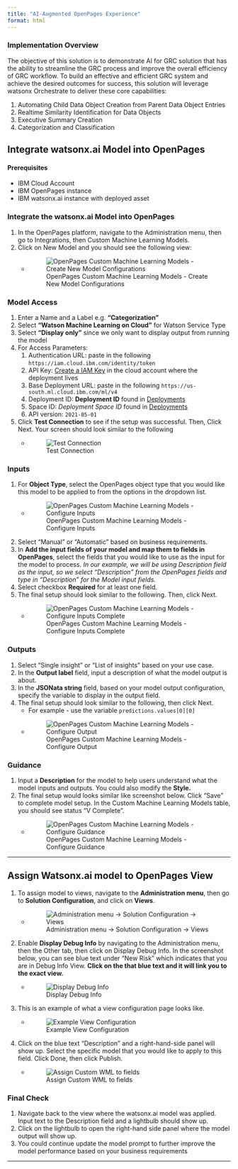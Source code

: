 ```yaml
---
title: "AI-Augmented OpenPages Experience​"
format: html
---
```


### Implementation Overview

The objective of this solution is to demonstrate AI for GRC solution that has the ability to streamline the GRC process and improve the overall efficiency of GRC workflow. To build an effective and efficient GRC system and achieve the desired outcomes for success, this solution will leverage watsonx Orchestrate to deliver these core capabilities:

1. Automating Child Data Object Creation from Parent Data Object Entries
1. Realtime Similarity Identification for Data Objects
1. Executive Summary Creation
1. Categorization and Classification

## Integrate watsonx.ai Model into OpenPages

#### Prerequisites
- IBM Cloud Account
- IBM OpenPages instance
- IBM watsonx.ai instance with deployed asset

### Integrate the watsonx.ai Model into OpenPages
1. In the OpenPages platform, navigate to the Administration menu, then go to Integrations, then Custom Machine Learning Models.
2. Click on New Model and you should see the following view:
   - ![OpenPages Custom Machine Learning Models - Create New Model Configurations](../assets/screenshots/openpages-model-config.png)

### Model Access

1. Enter a Name and a Label e.g. **"Categorization"**
2. Select **"Watson Machine Learning on Cloud"** for Watson Service Type
3. Select **"Display only"** since we only want to display output from running the model
4. For Access Parameters:
   1. Authentication URL: paste in the following `https://iam.cloud.ibm.com/identity/token`
   2. API Key: [Create a IAM Key](https://cloud.ibm.com/iam/apikeys) in the cloud account where the deployment lives
   3. Base Deployment URL: paste in the following `https://us-south.ml.cloud.ibm.com/ml/v4`
   4. Deployment ID:  **Deployment ID** found in [Deployments](https://dataplatform.cloud.ibm.com/ml-runtime/spaces?context=wx)
   5. Space ID: _Deployment Space ID_ found in [Deployments](https://dataplatform.cloud.ibm.com/ml-runtime/spaces?context=wx)
   6. API version: `2021-05-01`
5. Click **Test Connection** to see if the setup was successful. Then, Click Next. Your screen should look similar to the following 
    - ![Test Connection](../assets/screenshots/Test-connection-success.png)

### Inputs

1. For **Object Type**, select the OpenPages object type that you would like this model to be applied to from the options in the dropdown list.
   - ![OpenPages Custom Machine Learning Models - Configure Inputs](../assets/screenshots/openpages-model-config-inputs.png)
2. Select "Manual" or "Automatic" based on business requirements.
3. In **Add the input fields of your model and map them to fields in OpenPages**, select the fields that you would like to use as the input for the model to process. _In our example, we will be using Description field as the input, so we select "Description" from the OpenPages fields and type in "Description" for the Model input fields._
4. Select checkbox **Required** for at least one field.
5. The final setup should look similar to the following. Then, click Next.
   - ![OpenPages Custom Machine Learning Models - Configure Inputs Complete](../assets/screenshots/openpages-edit-model-inputs.png)

### Outputs

1. Select "Single insight" or "List of insights" based on your use case.
2. In the **Output label** field, input a description of what the model output is about.
3. In the **JSONata string** field, based on your model output configuration, specify the variable to display in the output field.
4. The final setup should look similar to the following, then click Next.
    - For example - use the variable `predictions.values[0][0]`
    - ![OpenPages Custom Machine Learning Models - Configure Output](../assets/screenshots/openpages-model-config-outputs.png)


### Guidance

1. Input a **Description** for the model to help users understand what the model inputs and outputs. You could also modify the **Style.**
2. The final setup would looks similar like screenshot below. Click "Save" to complete model setup. In the Custom Machine Learning Models table, you should see status "V Complete".
   - ![OpenPages Custom Machine Learning Models - Configure Guidance](../assets/screenshots/openpages-model-config-guidance.png)

---

## Assign Watsonx.ai model to OpenPages View

1. To assign model to views, navigate to the **Administration menu**, then go to **Solution Configuration**, and click on **Views**.
   - ![Administration menu -> Solution Configuration -> Views](../assets/screenshots/openpages-system-config-views.png)
2. Enable **Display Debug Info** by navigating to the Administration menu, then the Other tab, then click on Display Debug Info. In the screenshot below, you can see blue text under "New Risk" which indicates that you are in Debug Info View. **Click on the that blue text and it will link you to the exact view.**
   - ![Display Debug Info](../assets/screenshots/openpages-display-debug-info.png)
3. This is an example of what a view configuration page looks like.
   - ![Example View Configuration](../assets/screenshots/openpages-view-page.png)
4. Click on the blue text "Description" and a right-hand-side panel will show up. Select the specific model that you would like to apply to this field. Click Done, then click Publish.
   - ![Assign Custom WML to fields](../assets/screenshots/openpages-description-model-config.png)

### Final Check

1. Navigate back to the view where the watsonx.ai model was applied. Input text to the Description field and a lightbulb should show up.
2. Click on the lightbulb to open the right-hand side panel where the model output will show up.
3. You could continue update the model prompt to further improve the model performance based on your business requirements


---


